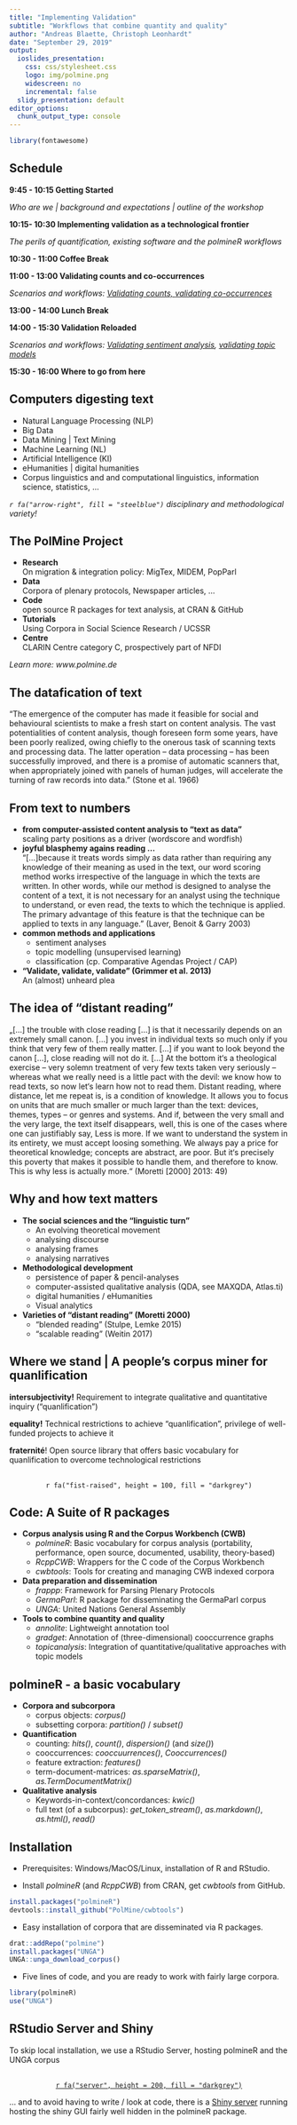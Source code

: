 ```yaml
---
title: "Implementing Validation"
subtitle: "Workflows that combine quantity and quality"
author: "Andreas Blaette, Christoph Leonhardt"
date: "September 29, 2019"
output:
  ioslides_presentation:
    css: css/stylesheet.css
    logo: img/polmine.png
    widescreen: no
    incremental: false
  slidy_presentation: default
editor_options:
  chunk_output_type: console
---
```


```r
library(fontawesome)
```

## Schedule {.smaller}

__9:45 - 10:15 Getting Started__

_Who are we | background and expectations | outline of the workshop_

__10:15- 10:30 Implementing validation as a technological frontier__

_The perils of quantification, existing software and the polmineR workflows_

__10:30 - 11:00 Coffee Break__

__11:00 - 13:00 Validating counts and co-occurrences__

_Scenarios and workflows: <a href = "https://polmine.github.io/ValidationWorkflows/counting.html">Validating counts, <a href = "https://polmine.github.io/ValidationWorkflows/cooccurrences.html"> validating co-occurrences</a>_

__13:00 - 14:00 Lunch Break__

__14:00 - 15:30 Validation Reloaded__

_Scenarios and workflows: <a href = "https://polmine.github.io/ValidationWorkflows/sentiment_analysis.html">Validating sentiment analysis</a>, <a href = "https://polmine.github.io/ValidationWorkflows/lda.html">validating topic models</a>_

__15:30 - 16:00 Where to go from here__


## Computers digesting text

- Natural Language Processing (NLP)
- Big Data
- Data Mining | Text Mining
- Machine Learning (NL)
- Artificial Intelligence (KI)
- eHumanities | digital humanities
- Corpus linguistics and and computational linguistics, information science, statistics, ...

_`r fa("arrow-right", fill = "steelblue")` disciplinary and methodological variety!_


## The PolMine Project

- __Research__</br>
  On migration & integration policy: MigTex, MIDEM, PopParl
- __Data__</br>
  Corpora of plenary protocols, Newspaper articles, ...
- __Code__</br>
  open source R packages for text analysis, at CRAN & GitHub
- __Tutorials__</br>
  Using Corpora in Social Science Research / UCSSR
- __Centre__</br>
  CLARIN Centre category C, prospectively part of NFDI

_Learn more: www.polmine.de_


## The datafication of text

"The emergence of the computer has made it feasible for social and behavioural scientists to make a fresh start on content analysis. The vast potentialities of content analysis, though foreseen form some years, have been poorly realized, owing chiefly to the onerous task of scanning texts and processing data. The latter operation -- data processing -- has been successfully improved, and there is a promise of automatic scanners that, when appropriately joined with panels of human judges, will accelerate the turning of raw records into data." (Stone et al. 1966)


## From text to numbers {.smaller}

- __from computer-assisted content analysis to "text as data"__<br/>
  scaling party positions as a driver (wordscore and wordfish)
- __joyful blasphemy agains reading ...__<br/>"[…]because it treats words simply as data rather than requiring any knowledge of their meaning as used in the text, our word scoring method works irrespective of the language in which the texts are written. In other words, while our method is designed to analyse the content of a text, it is not necessary for an analyst using the technique to understand, or even read, the texts to which the technique is applied. The primary advantage of this feature is that the technique can be applied to texts in any language." (Laver, Benoit & Garry 2003)
- __common methods and applications__
  - sentiment analyses
  - topic modelling (unsupervised learning)
  - classification (cp. Comparative Agendas Project / CAP)
- __"Validate, validate, validate" (Grimmer et al. 2013)__<br/>An (almost) unheard plea


## The idea of "distant reading" {.smaller}

„[…] the trouble with close reading […] is that it necessarily depends on an extremely small canon. […] you invest in individual texts so much only if you think that very few of them really matter. […] if you want to look beyond the canon […], close reading will not do it. […] At the bottom it‘s a theological exercise – very solemn treatment of very few texts taken very seriously – whereas what we really need is a little pact with the devil: we know how to read texts, so now let‘s learn how not to read them. Distant reading, where distance, let me repeat is, is a condition of knowledge. It allows you to focus on units that are much smaller or much larger than the text: devices, themes, types – or genres and systems. And if, between the very small and the very large, the text itself disappears, well, this is one of the cases where one can justifiably say, Less is more. If we want to understand the system in its entirety, we must accept loosing something. We always pay a price for theoretical knowledge; concepts are abstract, are poor. But it‘s precisely this poverty that makes it possible to handle them, and therefore to know.  This is why less is actually more.“ (Moretti [2000] 2013: 49)


## Why and how text matters {.smaller}

- __The social sciences and the "linguistic turn"__
  - An evolving theoretical movement
  - analysing discourse
  - analysing frames
  - analysing narratives
- __Methodological development__
  - persistence of paper & pencil-analyses
  - computer-assisted qualitative analysis (QDA, see MAXQDA, Atlas.ti)
  - digital humanities / eHumanities
  - Visual analytics
- __Varieties of "distant reading" (Moretti 2000)__
  - "blended reading" (Stulpe, Lemke 2015)
  - "scalable reading" (Weitin 2017)


## Where we stand | A people's corpus miner for quanlification

**intersubjectivity!** Requirement to integrate qualitative and quantitative inquiry ("quanlification")

**equality!** Technical restrictions to achieve "quanlification", privilege of well-funded projects to achieve it

**fraternité**! Open source library that offers basic vocabulary for quanlification to overcome technological restrictions

<br/>
<center>`r fa("fist-raised", height = 100, fill = "darkgrey")`</center>

## Code: A Suite of R packages {.smaller}

- __Corpus analysis using R and the Corpus Workbench (CWB)__
  - *polmineR*: Basic vocabulary for corpus analysis (portability, performance, open source, documented, usability, theory-based)
  - *RcppCWB*: Wrappers for the C code of the Corpus Workbench
  - *cwbtools*: Tools for creating and managing CWB indexed corpora

- __Data preparation and dissemination__
  - *frappp*: Framework for Parsing Plenary Protocols
  - *GermaParl*: R package for disseminating the GermaParl corpus
  - *UNGA*: United Nations General Assembly
  
- __Tools to combine quantity and quality__
  - *annolite*: Lightweight annotation tool
  - *gradget*: Annotation of (three-dimensional) cooccurrence graphs
  - *topicanalysis*: Integration of quantitative/qualitative approaches with topic models


## polmineR - a basic vocabulary {.smaller}

- __Corpora and subcorpora__
  - corpus objects: *corpus()*
  - subsetting corpora: *partition()* / *subset()*

- __Quantification__
  - counting: *hits()*, *count()*, *dispersion()* (and *size()*)
  - cooccurrences: *cooccuurrences()*, *Cooccurrences()*
  - feature extraction: *features()*
  - term-document-matrices: *as.sparseMatrix()*, *as.TermDocumentMatrix()*

- __Qualitative analysis__
  - Keywords-in-context/concordances: *kwic()*
  - full text (of a subcorpus): *get_token_stream()*, *as.markdown()*, *as.html()*, *read()*


## Installation {.smaller}

- Prerequisites: Windows/MacOS/Linux, installation of R and RStudio.

- Install *polmineR* (and *RcppCWB*) from CRAN, get *cwbtools* from GitHub.

```r
install.packages("polmineR")
devtools::install_github("PolMine/cwbtools")
```

- Easy installation of corpora that are disseminated via R packages.

```r
drat::addRepo("polmine")
install.packages("UNGA")
UNGA::unga_download_corpus()
```

- Five lines of code, and you are ready to work with fairly large corpora.

```r
library(polmineR)
use("UNGA")
```


## RStudio Server and Shiny

To skip local installation, we use a RStudio Server, hosting polmineR and the UNGA corpus

<br/>
<a href = "http://34.208.128.166:8787"><center>`r fa("server", height = 200, fill = "darkgrey")`</center></a>

... and to avoid having to write / look at code, there is a <a href = "http://34.208.128.166:3838/polmineR">Shiny server</a> running hosting the shiny GUI fairly well hidden in the polmineR package.